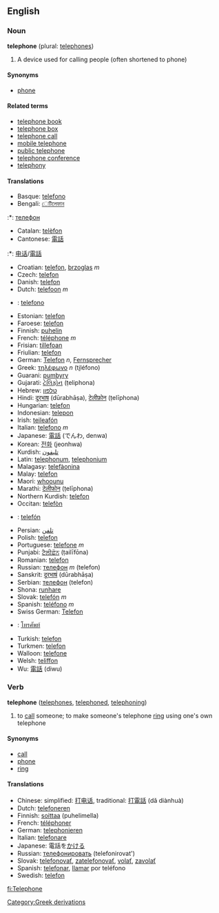 ==English==
===Noun===
'''telephone''' (plural: [[telephones]])

# A device used for calling people (often shortened to phone)

====Synonyms====
*[[phone]]

====Related terms====
*[[telephone book]]
*[[telephone box]]
*[[telephone call]]
*[[mobile telephone]]
*[[public telephone]]
*[[telephone conference]]
*[[telephony]]

====Translations====
*Basque: [[telefono]]
*Bengali: [[েটিলেফান]]
:*{{bg}}: [[телефон]]
*Catalan: [[telèfon]]
*Cantonese: [[電話]]
:*{{zh}}: [[电话]]/[[電話]]
*Croatian: [[telefon]], [[brzoglas]] ''m''
*Czech: [[telefon]]
*Danish: [[telefon]]
*Dutch: [[telefoon]] ''m''
*{{eo}}: [[telefono]]
*Estonian: [[telefon]]
*Faroese: [[telefon]]
*Finnish: [[puhelin]]
*French: [[téléphone]] ''m''
*Frisian: [[tillefoan]]
*Friulian: [[telefon]]
*German: [[Telefon]] ''n'', [[Fernsprecher]]
*Greek: [[τηλέφωνο]] ''n'' (ti̱léfono)
*Guarani: [[pumbyry]]
*Gujarati: [[ટેલિફોન]] (ṭeliphona)
*Hebrew: [[טלפון]]
*Hindi: [[दूरभाष]] (dūrabhāṣa), [[टेलीफ़ोन]] (ṭelīphona)
*Hungarian: [[telefon]]
*Indonesian: [[telepon]]
*Irish: [[teileafón]]
*Italian: [[telefono]] ''m''
*Japanese: [[電話]] (でんわ, denwa)
*Korean: [[전화]] (jeonhwa)
*Kurdish: [[تليفون]]
*Latin: [[telephonum]], [[telephonium]]
*Malagasy: [[telefàonina]]
*Malay: [[telefon]]
*Maori: [[whoounu]]
*Marathi: [[टेलीफोन]] (ṭelīphona)
*Northern Kurdish: [[telefon]]
*Occitan: [[telefòn]]
*{{pap}}: [[telefón]] 
*Persian: [[تلفن]]
*Polish: [[telefon]]
*Portuguese: [[telefone]] ''m''
*Punjabi: [[ਟੈਲੀਫ਼ੋਨ]] (ṭailīfōna)
*Romanian: [[telefon]]
*Russian: [[телефон]] ''m'' (telefon)
*Sanskrit: [[दूरभाषं]] (dūrabhāṣa)
*Serbian: [[телефон]] (telefon)
*Shona: [[runhare]]
*Slovak: [[telefón]] ''m''
*Spanish: [[teléfono]] ''m''
*Swiss German: [[Telefon]]
*{{th}}: [[โทรศัพท์]]
*Turkish: [[telefon]]
*Turkmen: [[telefon]]
*Walloon: [[telefone]]
*Welsh: [[teliffon]]
*Wu: [[電話]] (diwu)

===Verb===
'''telephone''' ([[telephones]], [[telephoned]], [[telephoning]])
# to [[call]] someone; to make someone's telephone [[ring]] using one's own telephone

====Synonyms====
*[[call]]
*[[phone]]
*[[ring]]

====Translations====
*Chinese: simplified: [[打电话]], traditional: [[打電話]] (dǎ diànhuà)
*Dutch: [[telefoneren]]
*Finnish: [[soittaa]] (puhelimella)
*French: [[téléphoner]]
*German: [[telephonieren]]
*Italian: [[telefonare]]
*Japanese: 電話を[[かける]]
*Russian: [[телефонировать]] (telefonirovat')
*Slovak: [[telefonovať]], [[zatelefonovať]], [[volať]], [[zavolať]]
*Spanish: [[telefonar]], [[llamar]] por teléfono
*Swedish: [[telefon]]

[[Category:Greek derivations]]
[[fi:Telephone]]